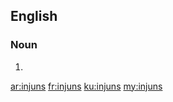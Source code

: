 {{also|Injuns}}
==English==

===Noun===
{{head|en|noun plural form}}

# {{plural of|injun|lang=en}}

[[ar:injuns]]
[[fr:injuns]]
[[ku:injuns]]
[[my:injuns]]